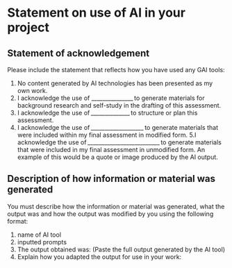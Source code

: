 # Statement on use of AI in your project

 

## Statement of acknowledgement

Please include the statement that reflects how you have used any GAI tools:

1. No content generated by AI technologies has been presented as my own work.
2. I acknowledge the use of _______________ to generate materials for background research and self-study in the drafting of this assessment. 
3. I acknowledge the use of ______________ to structure or plan this assessment.
4. I acknowledge the use of ___________________ to generate materials that were included within my final assessment in modified form. 
5.I acknowledge the use of __________________________ to generate materials that were included in my final assessment in unmodified form. An example of this would be a quote or image produced by the AI output.



## Description of how information or material was generated

You must describe how the information or material was generated, what the output was and how the output was modified by you using the following format:

1. name of AI tool   
2. inputted prompts  
3. The output obtained was: (Paste the full output generated by the AI tool) 
4.  Explain how you adapted the output for use in your work:




 


